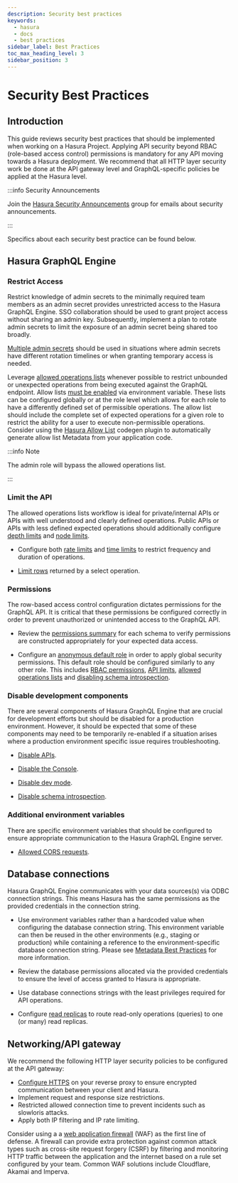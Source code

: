 ```yaml
---
description: Security best practices
keywords:
  - hasura
  - docs
  - best practices
sidebar_label: Best Practices
toc_max_heading_level: 3
sidebar_position: 3
---
```



# Security Best Practices

## Introduction

This guide reviews security best practices that should be implemented when working on a Hasura Project. Applying API
security beyond RBAC (role-based access control) permissions is mandatory for any API moving towards a Hasura
deployment. We recommend that all HTTP layer security work be done at the API gateway level and GraphQL-specific
policies be applied at the Hasura level.

:::info Security Announcements

Join the [Hasura Security Announcements](https://groups.google.com/forum/#!forum/hasura-security-announce) group for
emails about security announcements.

:::

<Thumbnail
  src="/img/guides/best-practices-security-apihasura-diagram.png"
  alt="Hasura/API security architecture"
  width="900px"
  className="no-shadow"
/>

Specifics about each security best practice can be found below.

## Hasura GraphQL Engine

### Restrict Access

Restrict knowledge of admin secrets to the minimally required team members as an admin secret provides unrestricted
access to the Hasura GraphQL Engine. SSO collaboration should be used to grant project access without sharing an admin
key. Subsequently, implement a plan to rotate admin secrets to limit the exposure of an admin secret being shared too
broadly.

[Multiple admin secrets](/auth/authentication/multiple-admin-secrets.mdx) should be used in situations where admin secrets have
different rotation timelines or when granting temporary access is needed.

Leverage [allowed operations lists](https://www.graphql-code-generator.com/plugins/other/hasura-allow-list) whenever
possible to restrict unbounded or unexpected operations from being executed against the GraphQL endpoint. Allow lists
[must be enabled](/security/allow-list.mdx#enable-allow-list) via environment variable. These lists can be configured
globally or at the role level which allows for each role to have a differently defined set of permissible operations.
The allow list should include the complete set of expected operations for a given role to restrict the ability for a
user to execute non-permissible operations. Consider using the
[Hasura Allow List](https://www.graphql-code-generator.com/plugins/other/hasura-allow-list) codegen plugin to
automatically generate allow list Metadata from your application code.

:::info Note

The admin role will bypass the allowed operations list.

:::

### Limit the API

The allowed operations lists workflow is ideal for private/internal APIs or APIs with well understood and clearly
defined operations. Public APIs or APIs with less defined expected operations should additionally configure
[depth limits](/security/api-limits.mdx#depth-limits) and [node limits](/security/api-limits.mdx#node-limits).

- Configure both [rate limits](/security/api-limits.mdx#rate-limits) and
  [time limits](/security/api-limits.mdx#time-limits) to restrict frequency and duration of operations.

- [Limit rows](/auth/authorization/permissions/row-fetch-limit.mdx) returned by a select operation.

### Permissions

The row-based access control configuration dictates permissions for the GraphQL API. It is critical that these
permissions be configured correctly in order to prevent unauthorized or unintended access to the GraphQL API.

- Review the [permissions summary](/deployment/production-checklist.mdx#review-the-summary) for each schema to verify
  permissions are constructed appropriately for your expected data access.

- Configure an [anonymous default role](/auth/authorization/permissions/common-roles-auth-examples.mdx#unauthorized-users-example) in
  order to apply global security permissions. This default role should be configured similarly to any other role. This
  includes [RBAC permissions](/auth/authorization/quickstart.mdx), [API limits](/security/api-limits.mdx),
  [allowed operations lists](https://www.graphql-code-generator.com/plugins/other/hasura-allow-list) and
  [disabling schema introspection](/security/disable-graphql-introspection.mdx).

### Disable development components

There are several components of Hasura GraphQL Engine that are crucial for development efforts but should be disabled
for a production environment. However, it should be expected that some of these components may need to be temporarily
re-enabled if a situation arises where a production environment specific issue requires troubleshooting.

- [Disable APIs](/deployment/production-checklist.mdx#disable-apis).

- [Disable the Console](/deployment/production-checklist.mdx#disable-console).

- [Disable dev mode](/deployment/production-checklist.mdx#disable-dev-mode).

- [Disable schema introspection](/security/disable-graphql-introspection.mdx).

### Additional environment variables

There are specific environment variables that should be configured to ensure appropriate communication to the Hasura
GraphQL Engine server.

- [Allowed CORS requests](/deployment/graphql-engine-flags/config-examples.mdx#configure-cors).

## Database connections

Hasura GraphQL Engine communicates with your data sources(s) via ODBC connection strings. This means Hasura has the same
permissions as the provided credentials in the connection string.

- Use environment variables rather than a hardcoded value when configuring the database connection string. This environment variable can then be reused in the other environments (e.g., staging or production) while containing a reference to the environment-specific database connection string.  Please see [Metadata Best Practices](/migrations-metadata-seeds/metadata-best-practices.mdx) for more information.

- Review the database permissions allocated via the provided credentials to ensure the level of access granted to Hasura
  is appropriate.

- Use database connections strings with the least privileges required for API operations.

- Configure [read replicas](/databases/database-config/read-replicas.mdx) to route read-only operations (queries) to one (or
  many) read replicas.

## Networking/API gateway

We recommend the following HTTP layer security policies to be configured at the API gateway:

- [Configure HTTPS](/deployment/enable-https.mdx) on your reverse proxy to ensure encrypted communication between your
  client and Hasura.
- Implement request and response size restrictions.
- Restricted allowed connection time to prevent incidents such as slowloris attacks.
- Apply both IP filtering and IP rate limiting.

Consider using a a
[web application firewall](https://www.cloudflare.com/learning/ddos/glossary/web-application-firewall-waf/) (WAF) as the
first line of defense. A firewall can provide extra protection against common attack types such as cross-site request
forgery (CSRF) by filtering and monitoring HTTP traffic between the application and the internet based on a rule set
configured by your team. Common WAF solutions include Cloudflare, Akamai and Imperva.
